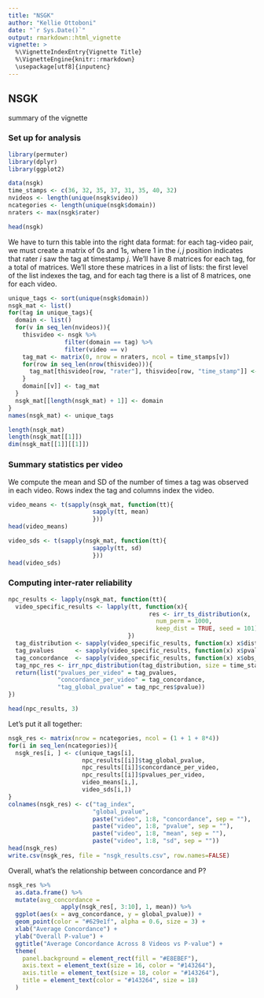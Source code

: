 ```yaml
---
title: "NSGK"
author: "Kellie Ottoboni"
date: "`r Sys.Date()`"
output: rmarkdown::html_vignette
vignette: >
  %\VignetteIndexEntry{Vignette Title}
  %\VignetteEngine{knitr::rmarkdown}
  \usepackage[utf8]{inputenc}
---
```


## NSGK

summary of the vignette

### Set up for analysis

```r
library(permuter)
library(dplyr)
library(ggplot2)

data(nsgk)
time_stamps <- c(36, 32, 35, 37, 31, 35, 40, 32)
nvideos <- length(unique(nsgk$video))
ncategories <- length(unique(nsgk$domain))
nraters <- max(nsgk$rater)

head(nsgk)
```
We have to turn this table into the right data format: for each tag-video pair, we must create a matrix of 0s and 1s, where 1 in the $i, j$ position indicates that rater $i$ saw the tag at timestamp $j$.  We'll have 8 matrices for each tag, for a total of \Sexpr{ncategories*nvideos} matrices. We'll store these matrices in a list of lists: the first level of the list indexes the tag, and for each tag there is a list of 8 matrices, one for each video.

```r
unique_tags <- sort(unique(nsgk$domain))
nsgk_mat <- list()
for(tag in unique_tags){
  domain <- list()
  for(v in seq_len(nvideos)){
    thisvideo <- nsgk %>% 
                filter(domain == tag) %>%
                filter(video == v)
    tag_mat <- matrix(0, nrow = nraters, ncol = time_stamps[v])
    for(row in seq_len(nrow(thisvideo))){
      tag_mat[thisvideo[row, "rater"], thisvideo[row, "time_stamp"]] <- 1
    }
    domain[[v]] <- tag_mat
  }
  nsgk_mat[[length(nsgk_mat) + 1]] <- domain
}
names(nsgk_mat) <- unique_tags

length(nsgk_mat)
length(nsgk_mat[[1]])
dim(nsgk_mat[[1]][[1]])

```

### Summary statistics per video

We compute the mean and SD of the number of times a tag was observed in each video.
Rows index the tag and columns index the video. 
```r
video_means <- t(sapply(nsgk_mat, function(tt){
                        sapply(tt, mean)
                        }))
head(video_means)

video_sds <- t(sapply(nsgk_mat, function(tt){
                        sapply(tt, sd)
                        }))
head(video_sds)

```

### Computing inter-rater reliability


```r
npc_results <- lapply(nsgk_mat, function(tt){
  video_specific_results <- lapply(tt, function(x){
                                        res <- irr_ts_distribution(x, 
                                          num_perm = 1000,    
                                          keep_dist = TRUE, seed = 101)
                                  })
  tag_distribution <- sapply(video_specific_results, function(x) x$dist)
  tag_pvalues      <- sapply(video_specific_results, function(x) x$pvalue)
  tag_concordance  <- sapply(video_specific_results, function(x) x$obs_ts)
  tag_npc_res <- irr_npc_distribution(tag_distribution, size = time_stamps, pvalues = tag_pvalues)
  return(list("pvalues_per_video" = tag_pvalues,
              "concordance_per_video" = tag_concordance,
              "tag_global_pvalue" = tag_npc_res$pvalue))
})

head(npc_results, 3)
```

Let's put it all together:
```r
nsgk_res <- matrix(nrow = ncategories, ncol = (1 + 1 + 8*4))
for(i in seq_len(ncategories)){
  nsgk_res[i, ] <- c(unique_tags[i],
                     npc_results[[i]]$tag_global_pvalue,
                     npc_results[[i]]$concordance_per_video,
                     npc_results[[i]]$pvalues_per_video,
                     video_means[i,],
                     video_sds[i,])
}
colnames(nsgk_res) <- c("tag_index",
                        "global_pvalue",
                        paste("video", 1:8, "concordance", sep = ""),
                        paste("video", 1:8, "pvalue", sep = ""),
                        paste("video", 1:8, "mean", sep = ""),
                        paste("video", 1:8, "sd", sep = ""))
head(nsgk_res)
write.csv(nsgk_res, file = "nsgk_results.csv", row.names=FALSE)
```

Overall, what's the relationship between concordance and P?
```r

nsgk_res %>%
  as.data.frame() %>%
  mutate(avg_concordance = 
               apply(nsgk_res[, 3:10], 1, mean)) %>%
  ggplot(aes(x = avg_concordance, y = global_pvalue)) + 
  geom_point(color = "#629e1f", alpha = 0.6, size = 3) +
  xlab("Average Concordance") +
  ylab("Overall P-value") +
  ggtitle("Average Concordance Across 8 Videos vs P-value") +
  theme(
    panel.background = element_rect(fill = "#E8EBEF"),
    axis.text = element_text(size = 16, color = "#143264"),
    axis.title = element_text(size = 18, color = "#143264"),
    title = element_text(color = "#143264", size = 18)
  )
```
